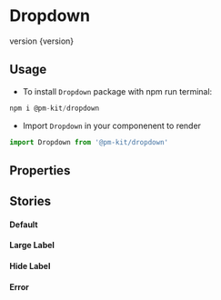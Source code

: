 
<Meta title="Design System|Dropdown" componenent={Dropdown} />

# Dropdown
<Subtitle>
version {version}
</Subtitle>

## Usage
* To install `Dropdown` package with npm run terminal:

```jsx
npm i @pm-kit/dropdown

```
* Import `Dropdown` in your componenent to render

```jsx
import Dropdown from '@pm-kit/dropdown'

```

## Properties 

<Props of={Dropdown} />

## Stories


#### Default
<Story name="Default">
 <Default />
</Story>

#### Large Label
<Story name="Large Label">
 <LargeLabel />
</Story>

#### Hide Label
<Story name="Hide Label">
 <HideLabel />
</Story>

#### Error
<Story name="Error">
 <Error />
</Story>


